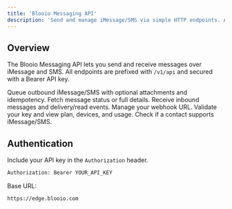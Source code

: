 ```yaml
---
title: 'Blooio Messaging API'
description: 'Send and manage iMessage/SMS via simple HTTP endpoints. All endpoints are under /v1/api and use Bearer auth.'
---
```


## Overview

The Blooio Messaging API lets you send and receive messages over iMessage and SMS. All endpoints are prefixed with `/v1/api` and secured with a Bearer API key.

<CardGroup cols={2}>
<Card title="Send messages" icon="paper-airplane" href="/api-reference/messages/send">
Queue outbound iMessage/SMS with optional attachments and idempotency.
</Card>

<Card title="Track delivery" icon="check" href="/api-reference/messages/status">
Fetch message status or full details.
</Card>

<Card title="Webhooks" icon="rss" href="/api-reference/webhooks/events">
Receive inbound messages and delivery/read events.
</Card>

<Card title="Configure webhook" icon="wrench" href="/api-reference/config/webhook">
Manage your webhook URL.
</Card>

<Card title="Account" icon="user" href="/api-reference/account/me">
Validate your key and view plan, devices, and usage.
</Card>

<Card title="Contact capabilities" icon="bolt" href="/api-reference/contacts/capabilities">
Check if a contact supports iMessage/SMS.
</Card>
</CardGroup>

## Authentication

Include your API key in the `Authorization` header.

```bash
Authorization: Bearer YOUR_API_KEY
```

Base URL:

```bash
https://edge.blooio.com
```
